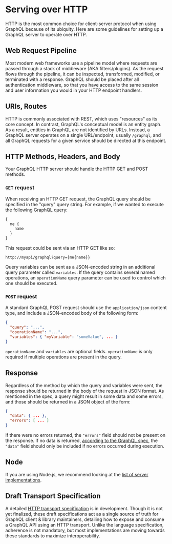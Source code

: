 # Serving over HTTP

HTTP is the most common choice for client-server protocol when using GraphQL because of its ubiquity. Here are some guidelines for setting up a GraphQL server to operate over HTTP.

## Web Request Pipeline

Most modern web frameworks use a pipeline model where requests are passed through a stack of middleware (AKA filters/plugins). As the request flows through the pipeline, it can be inspected, transformed, modified, or terminated with a response. GraphQL should be placed after all authentication middleware, so that you have access to the same session and user information you would in your HTTP endpoint handlers.

## URIs, Routes

HTTP is commonly associated with REST, which uses "resources" as its core concept. In contrast, GraphQL's conceptual model is an entity graph. As a result, entities in GraphQL are not identified by URLs. Instead, a GraphQL server operates on a single URL/endpoint, usually `/graphql`, and all GraphQL requests for a given service should be directed at this endpoint.

## HTTP Methods, Headers, and Body

Your GraphQL HTTP server should handle the HTTP GET and POST methods.

### `GET` request

When receiving an HTTP GET request, the GraphQL query should be specified in the "query" query string. For example, if we wanted to execute the following GraphQL query:

```graphql
{
  me {
    name
  }
}
```

This request could be sent via an HTTP GET like so:

```
http://myapi/graphql?query={me{name}}
```

Query variables can be sent as a JSON-encoded string in an additional query parameter called `variables`. If the query contains several named operations, an `operationName` query parameter can be used to control which one should be executed.

### `POST` request

A standard GraphQL POST request should use the `application/json` content type, and include a JSON-encoded body of the following form:

```json
{
  "query": "...",
  "operationName": "...",
  "variables": { "myVariable": "someValue", ... }
}
```

`operationName` and `variables` are optional fields. `operationName` is only required if multiple operations are present in the query.

## Response

Regardless of the method by which the query and variables were sent, the response should be returned in the body of the request in JSON format. As mentioned in the spec, a query might result in some data and some errors, and those should be returned in a JSON object of the form:

```json
{
  "data": { ... },
  "errors": [ ... ]
}
```

If there were no errors returned, the `"errors"` field should not be present on the response. If no data is returned, [according to the GraphQL spec](https://spec.graphql.org/October2021/#sec-Data), the `"data"` field should only be included if no errors occurred during execution.

## Node

If you are using Node.js, we recommend looking at the [list of server implementations](/code/#javascript-server).

## Draft Transport Specification

A detailed [HTTP transport specification](https://github.com/graphql/graphql-over-http) is in development. Though it is not yet finalized, these draft specifications act as a single source of truth for GraphQL client & library maintainers, detailing how to expose and consume a GraphQL API using an HTTP transport. Unlike the language specification, adherence is not mandatory, but most implementations are moving towards these standards to maximize interoperability.
